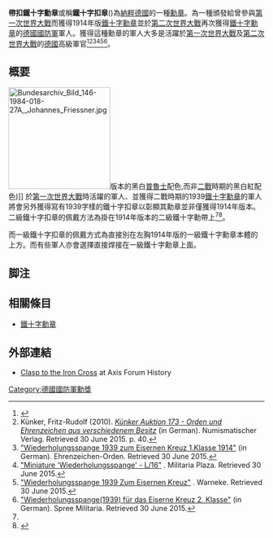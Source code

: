 {{Original research|time=2020-12-21T13:14:39+00:00}}
{{Infobox military award
| name          = 鐵十字扣章<br />{{lang|de|Spange zum Eisernen Kreuz}}
| image         = [[File:Wiederholungsspange_EK2.jpg|100px]][[File:Sp1ek1.JPG|152px]]
| caption       = 二級鐵十字扣章與勳帶(左)/一級鐵十字扣章與勳章(右)
| awarded_by    = {{flag|Nazi Germany}}
| type          = 勳章
| eligibility   = 已獲得1914年版鐵十字勳章而於二戰期間再次獲得者
| for           = 
| campaign      = 
| status        = 廢止
| description   = 
| motto         = 
| clasps        = 
| post-nominals = 
| established   = 1939年9月1日
| first_award   = 
| last_award    = 
| total         = 
| posthumous    = 
| recipients    = 
| individual    = 
| higher        =
| same          = [[鐵十字勳章|鐵十字勳章]]
| lower         = 
| related       = 
| image2        = 
| caption2      = 
}}
'''帶扣鐵十字勳章'''或稱'''鐵十字扣章'''({{lang-de|Spange zum Eisernen Kreuz}})為[[納粹德國|納粹德國]]的一種[[勳章|勳章]]。為一種頒發給曾參與[[第一次世界大戰|第一次世界大戰]]而獲得1914年版[[鐵十字勳章|鐵十字勳章]]並於[[第二次世界大戰|第二次世界大戰]]再次獲得[[鐵十字勳章|鐵十字勳章]]的[[德國國防軍|德國國防軍]]軍人。獲得這種勳章的軍人大多是活躍於[[第一次世界大戰|第一次世界大戰]]及[[第二次世界大戰|第二次世界大戰]]的[[德國|德國]]高級軍官<ref name="waic">{{cite web|url=http://www.wehrmacht-awards.com/iron_cross/2nd_1st_class/spange/spange.htm|title=Iron Cross|publisher=wehrmacht-awards.com|accessdate=2009-03-28|archive-date=2012-04-04|archive-url=https://www.webcitation.org/66gGxMcLO?url=http://www.wehrmacht-awards.com/iron_cross/2nd_1st_class/spange/spange.htm|dead-url=no}}</ref><ref>Künker, Fritz-Rudolf (2010). [https://books.google.dk/books?id=ZtkEf0E8nxAC&printsec=frontcover&hl=da#v=onepage&q&f=false ''Künker Auktion 173 - Orden und Ehrenzeichen aus verschiedenem Besitz''] {{Wayback|url=https://books.google.dk/books?id=ZtkEf0E8nxAC&printsec=frontcover&hl=da#v=onepage&q&f=false |date=20180118064541 }} (in German). Numismatischer Verlag. Retrieved 30 June 2015. p. 40.</ref><ref>[http://www.ehrenzeichen-orden.de/zweiter-weltkrieg/wiederholungsspange-1939-zum-eisernen-kreuz-1-klasse-1914.html "Wiederholungsspange 1939 zum Eisernen Kreuz 1.Klasse 1914"] {{Wayback|url=http://www.ehrenzeichen-orden.de/zweiter-weltkrieg/wiederholungsspange-1939-zum-eisernen-kreuz-1-klasse-1914.html |date=20210517233057 }} (in German). Ehrenzeichen-Orden. Retrieved 30 June 2015.</ref><ref>[https://www.militariaplaza.nl/medals-13/miniature-wiederholungsspange-l-16-detail "Miniature 'Wiederholungsspange' - L/16"] {{Wayback|url=https://www.militariaplaza.nl/medals-13/miniature-wiederholungsspange-l-16-detail |date=20160304040339 }}. Militaria Plaza. Retrieved 30 June 2015.</ref><ref>[http://www.od43.com/Wiederholungsspange_Wo.html "Wiederholungsspange 1939 Zum Eisernen Kreuz"] {{Wayback|url=http://www.od43.com/Wiederholungsspange_Wo.html |date=20200108235958 }}. Warneke. Retrieved 30 June 2015.</ref><ref>[http://www.spree-militaria.de/shop/product_info.php?info=p1816_Wiederholungsspange-1939--fuer-das-Eiserne-Kreuz-2--Klasse.html "Wiederholungsspange(1939) für das Eiserne Kreuz 2. Klasse"] {{Wayback|url=http://www.spree-militaria.de/shop/product_info.php?info=p1816_Wiederholungsspange-1939--fuer-das-Eiserne-Kreuz-2--Klasse.html |date=20160304081127 }} (in German). Spree Militaria. Retrieved 30 June 2015.</ref>。

== 概要 ==
[[File:Bundesarchiv_Bild_146-1984-018-27A,_Johannes_Friessner.jpg|200px]]版本的黑白[[普魯士|普魯士]]配色,而非[[二戰|二戰]]時期的黑白紅配色)]]
於[[第一次世界大戰|第一次世界大戰]]時活躍的軍人、並獲得二戰時期的1939[[鐵十字勳章|鐵十字勳章]]的軍人將會另外獲得寫有1939字樣的鐵十字扣章以彰顯其勳章並非僅獲得1914年版本。二級鐵十字扣章的佩戴方法為掛在1914年版本的二級鐵十字勳帶上<ref name="waic" /><ref name="waic2c">{{cite web|url=http://www.wehrmacht-awards.com/iron_cross/2nd_1st_class/2_1_documents_cases/cases.htm|title=Iron Cross 2nd Class|publisher=wehrmacht-awards.com|accessdate=2009-03-28|archive-date=2012-04-04|archive-url=https://www.webcitation.org/66gGy03Ww?url=http://www.wehrmacht-awards.com/iron_cross/2nd_1st_class/2_1_documents_cases/cases.htm|dead-url=no}}</ref>。

而一級鐵十字扣章的佩戴方式為直接別在左胸1914年版的一級鐵十字勳章本體的上方。而有些軍人亦會選擇直接焊接在一級鐵十字勳章上面。

== 脚注 ==
<references />

== 相關條目 ==
*[[鐵十字勳章|鐵十字勳章]]

== 外部連結 ==
* [http://forum.axishistory.com/viewtopic.php?t=212232 Clasp to the Iron Cross] {{Wayback|url=http://forum.axishistory.com/viewtopic.php?t=212232 |date=20160304195104 }} at Axis Forum History

{{納粹德國軍事勳獎}}
[[Category:德國國防軍勳獎|Category:德國國防軍勳獎]]